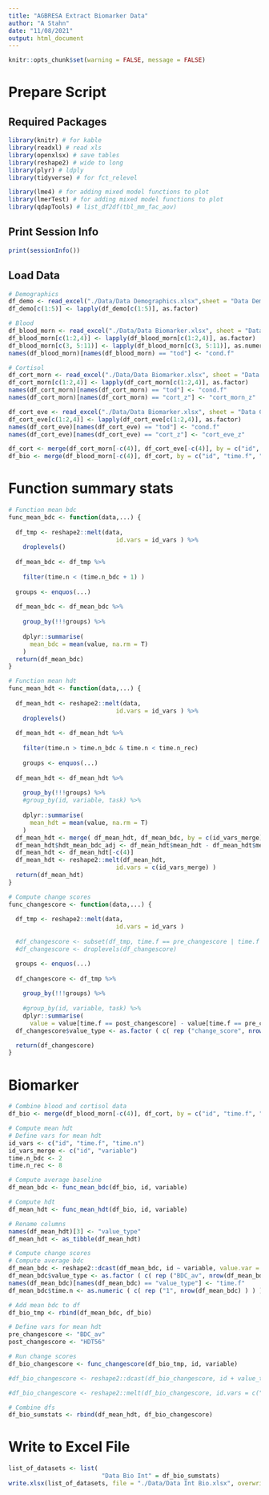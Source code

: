 ```yaml
---
title: "AGBRESA Extract Biomarker Data"
author: "A Stahn"
date: "11/08/2021"
output: html_document
---
```

```r
knitr::opts_chunk$set(warning = FALSE, message = FALSE)
```

# Prepare Script
## Required Packages
```r
library(knitr) # for kable
library(readxl) # read xls
library(openxlsx) # save tables
library(reshape2) # wide to long
library(plyr) # ldply
library(tidyverse) # for fct_relevel

library(lme4) # for adding mixed model functions to plot
library(lmerTest) # for adding mixed model functions to plot
library(qdapTools) # list_df2df(tbl_mm_fac_aov)
```
## Print Session Info
```r
print(sessionInfo())
```
## Load Data
```r
# Demographics
df_demo <- read_excel("./Data/Data Demographics.xlsx",sheet = "Data Demo")
df_demo[c(1:5)] <- lapply(df_demo[c(1:5)], as.factor)

# Blood
df_blood_morn <- read_excel("./Data/Data Biomarker.xlsx", sheet = "Data Blood Morning z")
df_blood_morn[c(1:2,4)] <- lapply(df_blood_morn[c(1:2,4)], as.factor)
df_blood_morn[c(3, 5:11)] <- lapply(df_blood_morn[c(3, 5:11)], as.numeric)
names(df_blood_morn)[names(df_blood_morn) == "tod"] <- "cond.f"

# Cortisol
df_cort_morn <- read_excel("./Data/Data Biomarker.xlsx", sheet = "Data Cortisol Morning z")
df_cort_morn[c(1:2,4)] <- lapply(df_cort_morn[c(1:2,4)], as.factor)
names(df_cort_morn)[names(df_cort_morn) == "tod"] <- "cond.f"
names(df_cort_morn)[names(df_cort_morn) == "cort_z"] <- "cort_morn_z"

df_cort_eve <- read_excel("./Data/Data Biomarker.xlsx", sheet = "Data Cortisol Evening z")
df_cort_eve[c(1:2,4)] <- lapply(df_cort_eve[c(1:2,4)], as.factor)
names(df_cort_eve)[names(df_cort_eve) == "tod"] <- "cond.f"
names(df_cort_eve)[names(df_cort_eve) == "cort_z"] <- "cort_eve_z"

df_cort <- merge(df_cort_morn[-c(4)], df_cort_eve[-c(4)], by = c("id", "time.f", "time.n") )
df_bio <- merge(df_blood_morn[-c(4)], df_cort, by = c("id", "time.f", "time.n") )

```
# Function summary stats
```r
# Function mean bdc
func_mean_bdc <- function(data,...) {
  
  df_tmp <- reshape2::melt(data, 
                              id.vars = id_vars ) %>%
    droplevels()
  
  df_mean_bdc <- df_tmp %>%
    
    filter(time.n < (time.n_bdc + 1) )
  
  groups <- enquos(...)
  
  df_mean_bdc <- df_mean_bdc %>%
    
    group_by(!!!groups) %>%
    
    dplyr::summarise(
      mean_bdc = mean(value, na.rm = T)
    )
  return(df_mean_bdc)
}

# Function mean hdt
func_mean_hdt <- function(data,...) {
  
  df_mean_hdt <- reshape2::melt(data, 
                              id.vars = id_vars ) %>%
    droplevels()
  
  df_mean_hdt <- df_mean_hdt %>%
    
    filter(time.n > time.n_bdc & time.n < time.n_rec)
    
    groups <- enquos(...)
  
  df_mean_hdt <- df_mean_hdt %>%
  
    group_by(!!!groups) %>%
    #group_by(id, variable, task) %>%
    
    dplyr::summarise(
      mean_hdt = mean(value, na.rm = T)
    )
  df_mean_hdt <- merge( df_mean_hdt, df_mean_bdc, by = c(id_vars_merge) )
  df_mean_hdt$hdt_mean_bdc_adj <- df_mean_hdt$mean_hdt - df_mean_hdt$mean_bdc
  df_mean_hdt <- df_mean_hdt[-c(4)]
  df_mean_hdt <- reshape2::melt(df_mean_hdt, 
                              id.vars = c(id_vars_merge) )
  return(df_mean_hdt)
}

# Compute change scores 
func_changescore <- function(data,...) {
  
  df_tmp <- reshape2::melt(data, 
                              id.vars = id_vars ) 
 
  #df_changescore <- subset(df_tmp, time.f == pre_changescore | time.f == post_changescore)
  #df_changescore <- droplevels(df_changescore) 

  groups <- enquos(...)
  
  df_changescore <- df_tmp %>%
  
    group_by(!!!groups) %>%
  
    #group_by(id, variable, task) %>%
    dplyr::summarise(
      value = value[time.f == post_changescore] - value[time.f == pre_changescore])
  df_changescore$value_type <- as.factor ( c( rep ("change_score", nrow(df_changescore) ) ) ) # Add id var for task

  return(df_changescore)
}
```
# Biomarker
```r
# Combine blood and cortisol data 
df_bio <- merge(df_blood_morn[-c(4)], df_cort, by = c("id", "time.f", "time.n") )

# Compute mean hdt
# Define vars for mean hdt
id_vars <- c("id", "time.f", "time.n") 
id_vars_merge <- c("id", "variable") 
time.n_bdc <- 2
time.n_rec <- 8

# Compute average baseline
df_mean_bdc <- func_mean_bdc(df_bio, id, variable)

# Compute hdt
df_mean_hdt <- func_mean_hdt(df_bio, id, variable)

# Rename columns
names(df_mean_hdt)[3] <- "value_type"
df_mean_hdt <- as_tibble(df_mean_hdt)

# Compute change scores
# Compute average bdc
df_mean_bdc <- reshape2::dcast(df_mean_bdc, id ~ variable, value.var = "mean_bdc")
df_mean_bdc$value_type <- as.factor ( c( rep ("BDC_av", nrow(df_mean_bdc) ) ) ) 
names(df_mean_bdc)[names(df_mean_bdc) == "value_type"] <- "time.f"
df_mean_bdc$time.n <- as.numeric ( c( rep ("1", nrow(df_mean_bdc) ) ) ) 

# Add mean bdc to df
df_bio_tmp <- rbind(df_mean_bdc, df_bio) 

# Define vars for mean hdt
pre_changescore <- "BDC_av"
post_changescore <- "HDT56"

# Run change scores
df_bio_changescore <- func_changescore(df_bio_tmp, id, variable)

#df_bio_changescore <- reshape2::dcast(df_bio_changescore, id + value_type ~ variable, value.var = "value")

#df_bio_changescore <- reshape2::melt(df_bio_changescore, id.vars = c("id", "value_type") )

# Combine dfs
df_bio_sumstats <- rbind(df_mean_hdt, df_bio_changescore)
```

# Write to Excel File
```r
list_of_datasets <- list( 
                          "Data Bio Int" = df_bio_sumstats)
write.xlsx(list_of_datasets, file = "./Data/Data Int Bio.xlsx", overwrite = TRUE)
```





